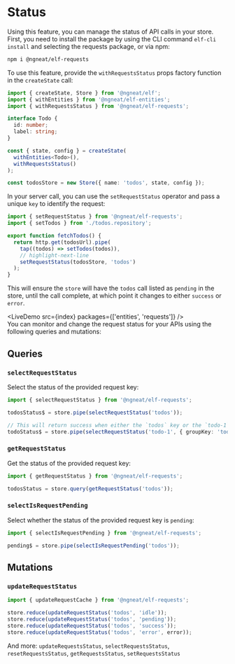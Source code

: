 # Status


Using this feature, you can manage the status of API calls in your store. First, you need to install the package by
using the CLI command `elf-cli install` and selecting the requests package, or via npm:

```bash
npm i @ngneat/elf-requests
```

To use this feature, provide the `withRequestsStatus` props factory function in the `createState` call:

```ts
import { createState, Store } from '@ngneat/elf';
import { withEntities } from '@ngneat/elf-entities';
import { withRequestsStatus } from '@ngneat/elf-requests';

interface Todo {
  id: number;
  label: string;
}

const { state, config } = createState(
  withEntities<Todo>(),
  withRequestsStatus()
);

const todosStore = new Store({ name: 'todos', state, config });
```

In your server call, you can use the `setRequestStatus` operator and pass a unique `key` to identify the request:

```ts title="todos.service.ts"
import { setRequestStatus } from '@ngneat/elf-requests';
import { setTodos } from './todos.repository';

export function fetchTodos() {
  return http.get(todosUrl).pipe(
    tap((todos) => setTodos(todos)),
    // highlight-next-line
    setRequestStatus(todosStore, 'todos')
  );
}
```

This will ensure the `store` will have the `todos` call listed as `pending` in the store, until the call complete,
at which point it changes to either `success` or `error`.

<LiveDemo src={index} packages={['entities', 'requests']} />
<br />
You can monitor and change the request status for your APIs using the following
queries and mutations:

## Queries

### `selectRequestStatus`

Select the status of the provided request key:

```ts
import { selectRequestStatus } from '@ngneat/elf-requests';

todosStatus$ = store.pipe(selectRequestStatus('todos'));

// This will return success when either the `todos` key or the `todo-1` key is succeeded
todoStatus$ = store.pipe(selectRequestStatus('todo-1', { groupKey: 'todos' }));
```

### `getRequestStatus`

Get the status of the provided request key:

```ts
import { getRequestStatus } from '@ngneat/elf-requests';

todosStatus = store.query(getRequestStatus('todos'));
```

### `selectIsRequestPending`

Select whether the status of the provided request key is `pending`:

```ts
import { selectIsRequestPending } from '@ngneat/elf-requests';

pending$ = store.pipe(selectIsRequestPending('todos'));
```

## Mutations

### `updateRequestStatus`

```ts
import { updateRequestCache } from '@ngneat/elf-requests';

store.reduce(updateRequestStatus('todos', 'idle'));
store.reduce(updateRequestStatus('todos', 'pending'));
store.reduce(updateRequestStatus('todos', 'success'));
store.reduce(updateRequestStatus('todos', 'error', error));
```

And more:
`updateRequestsStatus`, `selectRequestsStatus`, `resetRequestsStatus`, `getRequestsStatus`, `setRequestsStatus`

